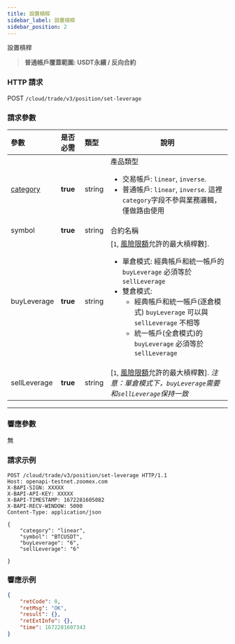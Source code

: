 ```yaml
---
title: 設置槓桿
sidebar_label: 設置槓桿
sidebar_position: 2
---
```


設置槓桿
> **普通帳戶覆蓋範圍: USDT永續 / 反向合約**

### HTTP 請求
POST `/cloud/trade/v3/position/set-leverage`

### 請求參數
| 參數 | 是否必需 | 類型 | 說明|
|:----- |:-------|:-----|------ |
|[category](../enum#category) |**true** |string |產品類型 <ul><li>交易帳戶: `linear`, `inverse`.</li><li>普通帳戶: `linear`, `inverse`. 這裡`category`字段不參與業務邏輯，僅做路由使用</li></ul> |
|symbol |**true** |string |合約名稱|
|buyLeverage |**true** |string |[`1`, [風險限額](../market/risk-limit#)允許的最大槓桿數].<ul><li>單倉模式: 經典帳戶和統一帳戶的 <code>buyLeverage</code> 必須等於 <code>sellLeverage</code></li><li>雙倉模式:<ul><li>經典帳戶和統一帳戶(逐倉模式) <code>buyLeverage</code> 可以與 <code>sellLeverage</code> 不相等</li><li>統一帳戶(全倉模式)的 <code>buyLeverage</code> 必須等於 <code>sellLeverage</code></li></ul></li></ul> |
|sellLeverage |**true** |string |[`1`, [風險限額](../market/risk-limit#)允許的最大槓桿數]. _注意：單倉模式下，`buyLeverage`需要和`sellLeverage`保持一致_|

---

### 響應參數
無

### 請求示例

```shell
POST /cloud/trade/v3/position/set-leverage HTTP/1.1
Host: openapi-testnet.zoomex.com
X-BAPI-SIGN: XXXXX
X-BAPI-API-KEY: XXXXX
X-BAPI-TIMESTAMP: 1672281605082
X-BAPI-RECV-WINDOW: 5000
Content-Type: application/json

{
    "category": "linear",
    "symbol": "BTCUSDT",
    "buyLeverage": "6",
    "sellLeverage": "6"

}
```

### 響應示例

```json
{
    "retCode": 0,
    "retMsg": "OK",
    "result": {},
    "retExtInfo": {},
    "time": 1672281607343
}
```
